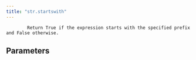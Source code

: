 ```yaml
---
title: "str.startswith"
---
```


            Return True if the expression starts with the specified prefix and False otherwise.
            

## Parameters
<ParamField body="start" type="str | StringValue" required="true" >
</ParamField>
